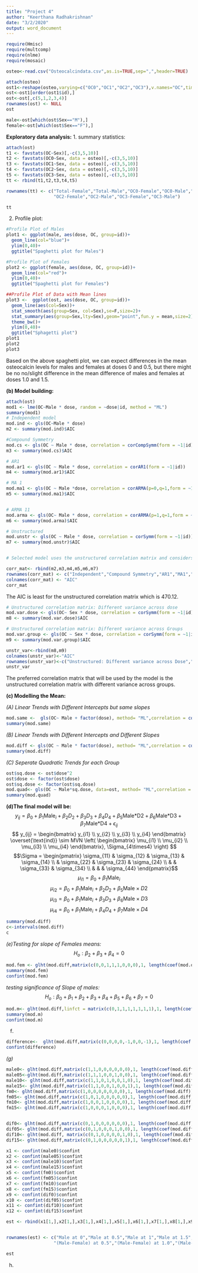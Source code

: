```yaml
---
title: "Project 4"
author: "Keerthana Radhakrishnan"
date: "3/2/2020"
output: word_document
---
```

```r
require(Hmisc)
require(multcomp)
require(nlme)
require(mosaic)
```



```r
osteo<-read.csv("Osteocalcindata.csv",as.is=TRUE,sep=",",header=TRUE)
```

```r
attach(osteo)
ost1<-reshape(osteo,varying=c("OC0","OC1","OC2","OC3"),v.names="OC",times = c(0,0.5,1,1.5),timevar = "dose",idvar = "id",new.row.names = 1:length(c(OC0,OC1,OC2,OC3)),direction="long",drop="ID1")
ost<-ost1[order(ost1$id),]
ost<-ost[,c(5,1,2,3,4)]
rownames(ost) <- NULL
ost
```
```r
male<-ost[which(ost$Sex=="M"),]
female<-ost[which(ost$Sex=="F"),]
```



**Exploratory data analysis:**
1. summary statistics:
```r
attach(ost)
t1 <- favstats(OC~Sex)[,-c(3,5,10)]
t2 <- favstats(OC0~Sex, data = osteo)[,-c(3,5,10)]
t3 <- favstats(OC1~Sex, data = osteo)[,-c(3,5,10)]
t4 <- favstats(OC2~Sex, data = osteo)[,-c(3,5,10)]
t5 <- favstats(OC3~Sex, data = osteo)[,-c(3,5,10)]
tt <- rbind(t1,t2,t3,t4,t5)

rownames(tt) <- c("Total-Female","Total-Male","OC0-Female","OC0-Male","OC1-Female","OC1-Male",
                  "OC2-Female","OC2-Male","OC3-Female","OC3-Male")

tt
```
2. Profile plot:
```r
#Profile Plot of Males
plot1 <- ggplot(male, aes(dose, OC, group=id))+
  geom_line(col="blue")+
  ylim(0,40)+
  ggtitle("Spaghetti plot for Males")

#Profile Plot of Females
plot2 <- ggplot(female, aes(dose, OC, group=id))+
  geom_line(col="red")+
  ylim(0,40)+
  ggtitle("Spaghetti plot for Females")

##Profile Plot of Data with Mean lines
plot3 <-  ggplot(ost, aes(dose, OC, group=id))+
  geom_line(aes(col=Sex))+
  stat_smooth(aes(group=Sex, col=Sex),se=F,size=2)+
  stat_summary(aes(group=Sex,lty=Sex),geom="point",fun.y = mean,size=2)+
  theme_bw()+
  ylim(0,40)+
  ggtitle("Sphagetti plot")
plot1
plot2
plot3

```
Based on the above spaghetti plot, we can expect differences in the mean osteocalcin levels for males and females at doses 0 and 0.5, but there might be no no/slight difference in the mean difference of males and females at doses 1.0 and 1.5.

**(b) Model building:**
```r
attach(ost)
mod1 <- lme(OC~Male * dose, random = ~dose|id, method = "ML")
summary(mod1)
# Independent model
mod.ind <- gls(OC~Male * dose)
m2 <- summary(mod.ind)$AIC

#Compound Symmetry
mod.cs <- gls(OC ~ Male * dose, correlation = corCompSymm(form = ~1|id))
m3 <- summary(mod.cs)$AIC

# AR1 
mod.ar1 <- gls(OC ~ Male * dose, correlation = corAR1(form = ~1|id))
m4 <- summary(mod.ar1)$AIC

# MA 1
mod.ma1 <- gls(OC ~ Male *dose, correlation = corARMA(p=0,q=1,form = ~1|id))
m5 <- summary(mod.ma1)$AIC


# ARMA 11
mod.arma <- gls(OC~ Male * dose, correlation = corARMA(p=1,q=1,form = ~1|id))
m6 <- summary(mod.arma)$AIC

# Unstructured
mod.unstr <- gls(OC ~ Male * dose, correlation = corSymm(form = ~1|id))
m7 <- summary(mod.unstr)$AIC


# Selected model uses the unstructured correlation matrix and considers different variance across group.

corr_mat<- rbind(m2,m3,m4,m5,m6,m7)
rownames(corr_mat) <- c("Independent","Compound Symmetry","AR1","MA1","ARMA (1,1)", "Unstructured")
colnames(corr_mat) <- "AIC"
corr_mat
```
The AIC is least for the unstructured correlation matrix which is 470.12. 
```r
# Unstructured correlation matrix: Different variance across dose
mod.var.dose <- gls(OC~ Sex * dose, correlation = corSymm(form = ~1|id), weights = varIdent(form = ~1|dose))
m8 <- summary(mod.var.dose)$AIC

# Unstructured correlation matrix: Different variance across Groups 
mod.var.group <- gls(OC ~ Sex * dose, correlation = corSymm(form = ~1|id), weights = varIdent(form = ~1|Sex))
m9 <- summary(mod.var.group)$AIC

unstr_var<-rbind(m8,m9)
colnames(unstr_var)<-"AIC"
rownames(unstr_var)<-c("Unstructured: Different variance across Dose","Unstructured: Different Variance across Group")
unstr_var
```
The preferred correlation matrix that will be used by the model is the unstructured correlation matrix with different variance across groups.

**(c) Modelling the Mean:**

*(A) Linear Trends with Different Intercepts but same slopes*
```r

mod.same <-  gls(OC~ Male + factor(dose), method= "ML",correlation = corSymm(form = ~1|id), weights = varIdent(form = ~1|Sex))
summary(mod.same)
```
*(B) Linear Trends with Different Intercepts and Different Slopes*
```r
mod.diff <- gls(OC ~ Male * factor(dose), method= "ML",correlation = corSymm(form = ~1|id), weights = varIdent(form = ~1|Sex))
summary(mod.diff)
```
*(C) Seperate Quadratic Trends for each Group*
```r
ost$sq.dose <- ost$dose^2
ost$dose <- factor(ost$dose)
ost$sq.dose <- factor(ost$sq.dose)
mod.quad<- gls(OC ~ Male*sq.dose, data=ost, method= "ML",correlation = corSymm(form = ~1|id), weights = varIdent(form = ~1|Sex))
summary(mod.quad)
```
**(d)The final model will be:**
$$y_{ij} = \beta_0 + \beta_1\text{Male}_i + \beta_2D_2 + \beta_3D_3 + \beta_4D_4 + \beta_5\text{Male*D2} + \beta_6\text{Male*D3} + \beta_7\text{Male*D4} + \epsilon_{ij}$$
$$ y_{ij} = \begin{bmatrix} y_{i1} \\ y_{i2} \\ y_{i3} \\ y_{i4} \end{bmatrix} \overset{\text{ind}} \sim MVN \left( \begin{bmatrix} \mu_{i1} \\ \mu_{i2} \\ \mu_{i3} \\ \mu_{i4} \end{bmatrix}, \Sigma_{4\times4} \right)   $$
$$\Sigma = \begin{pmatrix}  \sigma_{11} & \sigma_{12} & \sigma_{13} & \sigma_{14} \\ & \sigma_{22} & \sigma_{23} & \sigma_{24} \\ &  & \sigma_{33} & \sigma_{34} \\ & & &  \sigma_{44} \end{pmatrix}$$
$$\mu_{i1} = \beta_0 + \beta_1\text{Male}_i$$
$$\mu_{i2} = \beta_0 + \beta_1\text{Male}_i + \beta_2D_2 + \beta_5\text{Male}\times D2 $$
$$\mu_{i3} =  \beta_0 + \beta_1\text{Male}_i  + \beta_3D_3 +  \beta_6\text{Male} \times D3$$
$$\mu_{i4} = \beta_0 + \beta_1\text{Male}_i  + \beta_4D_4  + \beta_7\text{Male} \times D4$$
```r
summary(mod.diff)
c<-intervals(mod.diff)
c
```
*(e)Testing for slope of Females means:*
$$H_o : \beta_2 + \beta_3 + \beta_4 = 0$$

```r
mod.fem <- glht(mod.diff,matrix(c(0,0,1,1,1,0,0,0),1, length(coef(mod.diff))) )
summary(mod.fem)
confint(mod.fem)
```
*testing significance of Slope of males:*
$$H_o : \beta_0 + \beta_1 + \beta_2 + \beta_3 + \beta_4 + \beta_5 + \beta_6+ \beta_7= 0$$

```r
mod.m<- glht(mod.diff,linfct = matrix(c(0,1,1,1,1,1,1,1),1, length(coef(mod.diff))) )
summary(mod.m)
confint(mod.m)
```
(f)
```r
difference<-  glht(mod.diff,matrix(c(0,0,0,0,-1,0,0,-1),1, length(coef(mod.diff))))
confint(difference)
```
*(g)*
```r

male0<- glht(mod.diff,matrix(c(1,1,0,0,0,0,0,0),1, length(coef(mod.diff))))
male05<-glht(mod.diff,matrix(c(1,1,1,0,0,1,0,0),1, length(coef(mod.diff))))
male10<- glht(mod.diff,matrix(c(1,1,0,1,0,0,1,0),1, length(coef(mod.diff))))
male15<- glht(mod.diff,matrix(c(1,1,0,0,1,0,0,1),1, length(coef(mod.diff))))
fm0<- glht(mod.diff,matrix(c(1,0,0,0,0,0,0,0),1, length(coef(mod.diff))))
fm05<- glht(mod.diff,matrix(c(1,0,1,0,0,0,0,0),1, length(coef(mod.diff))))
fm10<- glht(mod.diff,matrix(c(1,0,0,1,0,0,0,0),1, length(coef(mod.diff))))
fm15<- glht(mod.diff,matrix(c(1,0,0,0,1,0,0,0),1, length(coef(mod.diff))))


dif0<- glht(mod.diff,matrix(c(0,1,0,0,0,0,0,0),1, length(coef(mod.diff))))
dif05<- glht(mod.diff,matrix(c(0,1,0,0,0,1,0,0),1, length(coef(mod.diff))))
dif10<- glht(mod.diff, matrix(c(0,1,0,0,0,0,1,0),1, length(coef(mod.diff))))
dif15<- glht(mod.diff,matrix(c(0,1,0,0,0,0,0,1),1, length(coef(mod.diff))))

x1 <- confint(male0)$confint
x2 <- confint(male05)$confint
x3 <- confint(male10)$confint
x4 <- confint(male15)$confint
x5 <- confint(fm0)$confint
x6 <- confint(fm05)$confint
x7 <- confint(fm10)$confint
x8 <- confint(fm15)$confint
x9 <- confint(dif0)$confint
x10 <- confint(dif05)$confint
x11 <- confint(dif10)$confint
x12 <- confint(dif15)$confint

est <- rbind(x1[1,],x2[1,],x3[1,],x4[1,],x5[1,],x6[1,],x7[1,],x8[1,],x9[1,],x10[1,],x11[1,],x2[1,])


rownames(est) <- c("Male at 0","Male at 0.5","Male at 1","Male at 1.5","Female at 0","Female at 0.5","Female at 1","Female at 1.5","(Male-Female) at 0",
                  "(Male-Female) at 0.5","(Male-Female) at 1.0","(Male-Female) at 1.5")

est
```
(h)

